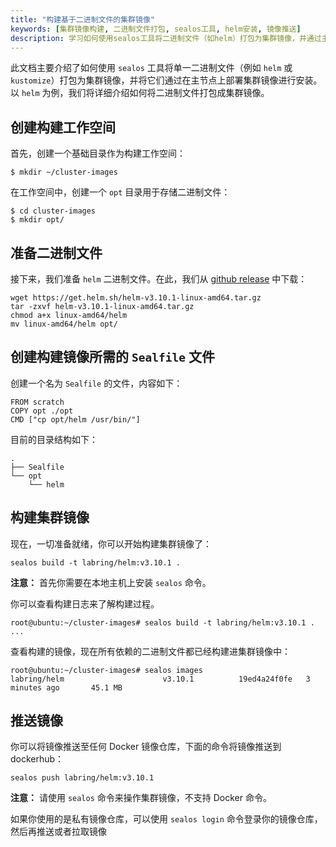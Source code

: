 ```yaml
---
title: "构建基于二进制文件的集群镜像"
keywords: [集群镜像构建, 二进制文件打包, sealos工具, helm安装, 镜像推送]
description: 学习如何使用sealos工具将二进制文件（如helm）打包为集群镜像，并通过主节点部署实现安装。包含详细步骤和命令示例。
---
```


此文档主要介绍了如何使用 `sealos` 工具将单一二进制文件（例如 `helm` 或 `kustomize`）打包为集群镜像，并将它们通过在主节点上部署集群镜像进行安装。以 `helm` 为例，我们将详细介绍如何将二进制文件打包成集群镜像。

## 创建构建工作空间

首先，创建一个基础目录作为构建工作空间：

```shell
$ mkdir ~/cluster-images
```

在工作空间中，创建一个 `opt` 目录用于存储二进制文件：

```shell
$ cd cluster-images
$ mkdir opt/
```

## 准备二进制文件

接下来，我们准备 `helm` 二进制文件。在此，我们从 [github release](https://github.com/helm/helm/releases) 中下载：

```shell
wget https://get.helm.sh/helm-v3.10.1-linux-amd64.tar.gz
tar -zxvf helm-v3.10.1-linux-amd64.tar.gz
chmod a+x linux-amd64/helm
mv linux-amd64/helm opt/
```

## 创建构建镜像所需的 `Sealfile` 文件

创建一个名为 `Sealfile` 的文件，内容如下：

```shell
FROM scratch
COPY opt ./opt
CMD ["cp opt/helm /usr/bin/"]
```

目前的目录结构如下：

```
.
├── Sealfile
└── opt
    └── helm
```

## 构建集群镜像

现在，一切准备就绪，你可以开始构建集群镜像了：

```shell
sealos build -t labring/helm:v3.10.1 .
```

**注意：** 首先你需要在本地主机上安装 `sealos` 命令。

你可以查看构建日志来了解构建过程。

```shell
root@ubuntu:~/cluster-images# sealos build -t labring/helm:v3.10.1 .
...
```

查看构建的镜像，现在所有依赖的二进制文件都已经构建进集群镜像中：

```shell
root@ubuntu:~/cluster-images# sealos images
labring/helm                      v3.10.1          19ed4a24f0fe   3 minutes ago       45.1 MB
```

## 推送镜像

你可以将镜像推送至任何 Docker 镜像仓库，下面的命令将镜像推送到 dockerhub：

```shell
sealos push labring/helm:v3.10.1
```

**注意：** 请使用 `sealos` 命令来操作集群镜像，不支持 Docker 命令。

如果你使用的是私有镜像仓库，可以使用 `sealos login` 命令登录你的镜像仓库，然后再推送或者拉取镜像
